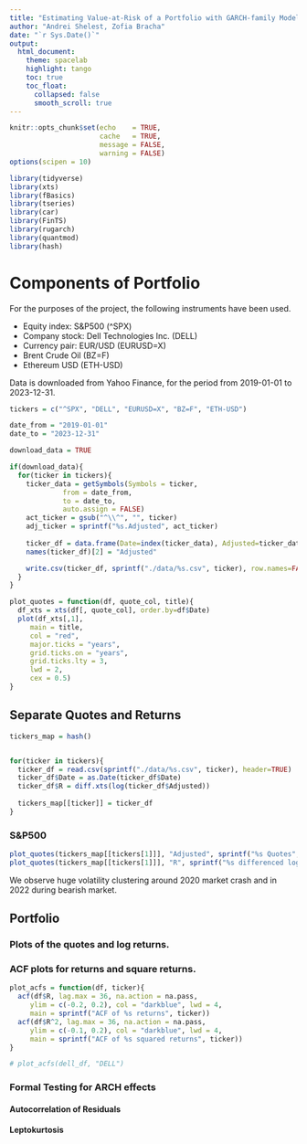 ```yaml
---
title: "Estimating Value-at-Risk of a Portfolio with GARCH-family ModelsS"
author: "Andrei Shelest, Zofia Bracha"
date: "`r Sys.Date()`"
output: 
  html_document:
    theme: spacelab
    highlight: tango
    toc: true
    toc_float:
      collapsed: false
      smooth_scroll: true
---
```


```r
knitr::opts_chunk$set(echo    = TRUE, 
                      cache   = TRUE,
                      message = FALSE, 
                      warning = FALSE)
options(scipen = 10)
```

```r
library(tidyverse)
library(xts)
library(fBasics)
library(tseries)
library(car)
library(FinTS)
library(rugarch) 
library(quantmod)
library(hash)
```

# Components of Portfolio

For the purposes of the project, the following instruments have been used.

- Equity index: S&P500 (^SPX)
- Company stock: Dell Technologies Inc. (DELL)
- Currency pair: EUR/USD (EURUSD=X)
- Brent Crude Oil (BZ=F)
- Ethereum USD (ETH-USD)

Data is downloaded from Yahoo Finance, for the period from 2019-01-01 to 2023-12-31.

```r
tickers = c("^SPX", "DELL", "EURUSD=X", "BZ=F", "ETH-USD")

date_from = "2019-01-01"
date_to = "2023-12-31"

download_data = TRUE

if(download_data){
  for(ticker in tickers){
    ticker_data = getSymbols(Symbols = ticker,
             from = date_from,
             to = date_to,
             auto.assign = FALSE)
    act_ticker = gsub("^\\^", "", ticker)
    adj_ticker = sprintf("%s.Adjusted", act_ticker)
    
    ticker_df = data.frame(Date=index(ticker_data), Adjusted=ticker_data[, adj_ticker])
    names(ticker_df)[2] = "Adjusted"

    write.csv(ticker_df, sprintf("./data/%s.csv", ticker), row.names=FALSE)
  }
}
```
```r
plot_quotes = function(df, quote_col, title){
  df_xts = xts(df[, quote_col], order.by=df$Date)
  plot(df_xts[,1],
     main = title,
     col = "red",
     major.ticks = "years", 
     grid.ticks.on = "years",
     grid.ticks.lty = 3,
     lwd = 2,
     cex = 0.5) 
}
```

## Separate Quotes and Returns




```r
tickers_map = hash()


for(ticker in tickers){
  ticker_df = read.csv(sprintf("./data/%s.csv", ticker), header=TRUE)
  ticker_df$Date = as.Date(ticker_df$Date)
  ticker_df$R = diff.xts(log(ticker_df$Adjusted))
  
  tickers_map[[ticker]] = ticker_df
}
```
### S&P500

```r
plot_quotes(tickers_map[[tickers[1]]], "Adjusted", sprintf("%s Quotes", tickers[1]))
plot_quotes(tickers_map[[tickers[1]]], "R", sprintf("%s differenced log returns", tickers[1]))
```

We observe huge volatility clustering around 2020 market crash and in 2022 during bearish market.

## Portfolio

### Plots of the quotes and log returns.

### ACF plots for returns and square returns.

```r
plot_acfs = function(df, ticker){
  acf(df$R, lag.max = 36, na.action = na.pass,
     ylim = c(-0.2, 0.2), col = "darkblue", lwd = 4,
     main = sprintf("ACF of %s returns", ticker))
  acf(df$R^2, lag.max = 36, na.action = na.pass,
     ylim = c(-0.1, 0.2), col = "darkblue", lwd = 4,
     main = sprintf("ACF of %s squared returns", ticker))
}
```
```r
# plot_acfs(dell_df, "DELL")
```

<!-- Observations: -->

<!-- - There are a couple of significant lags for plain returns, which suggests presence of autocorrelation in returns, but perhaps not a strong one. -->
<!-- - There is a more pronounced autocorrelation of squared returns, hence we can confirm the presence of serial autocorrelation. -->

### Formal Testing for ARCH effects

#### Autocorrelation of Residuals

#### Leptokurtosis